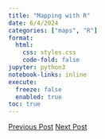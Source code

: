 ```yaml
---
title: "Mapping with R"
date: 6/4/2024
categories: ["maps", "R"]
format:
  html:
    css: styles.css
    code-fold: false
jupyter: python3
notebook-links: inline
execute:
  freeze: false
  enabled: true
toc: true
---
```




[Previous Post](1.qmd) [Next Post](3.qmd)

